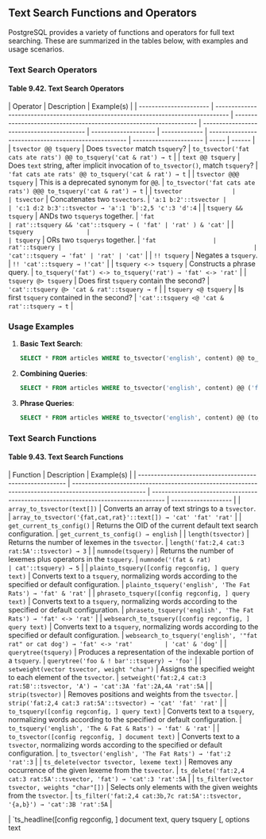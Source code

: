 ## Text Search Functions and Operators

PostgreSQL provides a variety of functions and operators for full text searching. These are summarized in the tables below, with examples and usage scenarios.

### Text Search Operators

#### Table 9.42. Text Search Operators

| Operator               | Description                                                                        | Example(s)                                                         |
| ---------------------- | ---------------------------------------------------------------------------------- | ------------------------------------------------------------------ | ----------------------------------------- | -------------------- | ------------- | ---------------------------------------------------- | ---------------------- | ----- | ------ |
| `tsvector @@ tsquery`  | Does `tsvector` match `tsquery`?                                                   | `to_tsvector('fat cats ate rats') @@ to_tsquery('cat & rat') → t`  |
| `text @@ tsquery`      | Does `text` string, after implicit invocation of `to_tsvector()`, match `tsquery`? | `'fat cats ate rats' @@ to_tsquery('cat & rat') → t`               |
| `tsvector @@@ tsquery` | This is a deprecated synonym for `@@`.                                             | `to_tsvector('fat cats ate rats') @@@ to_tsquery('cat & rat') → t` |
| `tsvector              |                                                                                    | tsvector`                                                          | Concatenates two `tsvectors`.             | `'a:1 b:2'::tsvector |               | 'c:1 d:2 b:3'::tsvector → 'a':1 'b':2,5 'c':3 'd':4` |
| `tsquery && tsquery`   | ANDs two `tsquerys` together.                                                      | `'fat                                                              | rat'::tsquery && 'cat'::tsquery → ( 'fat' | 'rat' ) & 'cat'`     |
| `tsquery               |                                                                                    | tsquery`                                                           | ORs two `tsquerys` together.              | `'fat                | rat'::tsquery |                                                      | 'cat'::tsquery → 'fat' | 'rat' | 'cat'` |
| `!! tsquery`           | Negates a `tsquery`.                                                               | `!! 'cat'::tsquery → !'cat'`                                       |
| `tsquery <-> tsquery`  | Constructs a phrase query.                                                         | `to_tsquery('fat') <-> to_tsquery('rat') → 'fat' <-> 'rat'`        |
| `tsquery @> tsquery`   | Does first `tsquery` contain the second?                                           | `'cat'::tsquery @> 'cat & rat'::tsquery → f`                       |
| `tsquery <@ tsquery`   | Is first `tsquery` contained in the second?                                        | `'cat'::tsquery <@ 'cat & rat'::tsquery → t`                       |

### Usage Examples

1. **Basic Text Search**:

   ```sql
   SELECT * FROM articles WHERE to_tsvector('english', content) @@ to_tsquery('english', 'cat & rat');
   ```

2. **Combining Queries**:

   ```sql
   SELECT * FROM articles WHERE to_tsvector('english', content) @@ ('fat | rat'::tsquery && 'cat'::tsquery);
   ```

3. **Phrase Queries**:
   ```sql
   SELECT * FROM articles WHERE to_tsvector('english', content) @@ (to_tsquery('fat') <-> to_tsquery('rat'));
   ```

### Text Search Functions

#### Table 9.43. Text Search Functions

| Function                                                | Description                                                                                           | Example(s)                                                                         |
| ------------------------------------------------------- | ----------------------------------------------------------------------------------------------------- | ---------------------------------------------------------------------------------- | ------------------- |
| `array_to_tsvector(text[])`                             | Converts an array of text strings to a `tsvector`.                                                    | `array_to_tsvector('{fat,cat,rat}'::text[]) → 'cat' 'fat' 'rat'`                   |
| `get_current_ts_config()`                               | Returns the OID of the current default text search configuration.                                     | `get_current_ts_config() → english`                                                |
| `length(tsvector)`                                      | Returns the number of lexemes in the `tsvector`.                                                      | `length('fat:2,4 cat:3 rat:5A'::tsvector) → 3`                                     |
| `numnode(tsquery)`                                      | Returns the number of lexemes plus operators in the `tsquery`.                                        | `numnode('(fat & rat)                                                              | cat'::tsquery) → 5` |
| `plainto_tsquery([config regconfig, ] query text)`      | Converts text to a `tsquery`, normalizing words according to the specified or default configuration.  | `plainto_tsquery('english', 'The Fat Rats') → 'fat' & 'rat'`                       |
| `phraseto_tsquery([config regconfig, ] query text)`     | Converts text to a `tsquery`, normalizing words according to the specified or default configuration.  | `phraseto_tsquery('english', 'The Fat Rats') → 'fat' <-> 'rat'`                    |
| `websearch_to_tsquery([config regconfig, ] query text)` | Converts text to a `tsquery`, normalizing words according to the specified or default configuration.  | `websearch_to_tsquery('english', '"fat rat" or cat dog') → 'fat' <-> 'rat'         | 'cat' & 'dog'`      |
| `querytree(tsquery)`                                    | Produces a representation of the indexable portion of a `tsquery`.                                    | `querytree('foo & ! bar'::tsquery) → 'foo'`                                        |
| `setweight(vector tsvector, weight "char")`             | Assigns the specified weight to each element of the `tsvector`.                                       | `setweight('fat:2,4 cat:3 rat:5B'::tsvector, 'A') → 'cat':3A 'fat':2A,4A 'rat':5A` |
| `strip(tsvector)`                                       | Removes positions and weights from the `tsvector`.                                                    | `strip('fat:2,4 cat:3 rat:5A'::tsvector) → 'cat' 'fat' 'rat'`                      |
| `to_tsquery([config regconfig, ] query text)`           | Converts text to a `tsquery`, normalizing words according to the specified or default configuration.  | `to_tsquery('english', 'The & Fat & Rats') → 'fat' & 'rat'`                        |
| `to_tsvector([config regconfig, ] document text)`       | Converts text to a `tsvector`, normalizing words according to the specified or default configuration. | `to_tsvector('english', 'The Fat Rats') → 'fat':2 'rat':3`                         |
| `ts_delete(vector tsvector, lexeme text)`               | Removes any occurrence of the given lexeme from the `tsvector`.                                       | `ts_delete('fat:2,4 cat:3 rat:5A'::tsvector, 'fat') → 'cat':3 'rat':5A`            |
| `ts_filter(vector tsvector, weights "char"[])`          | Selects only elements with the given weights from the `tsvector`.                                     | `ts_filter('fat:2,4 cat:3b,7c rat:5A'::tsvector, '{a,b}') → 'cat':3B 'rat':5A`     |

| `ts_headline([config regconfig, ] document text, query tsquery [, options text

